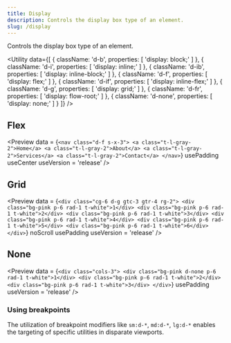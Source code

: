 ```yaml
---
title: Display
description: Controls the display box type of an element.
slug: /display
---
```



Controls the display box type of an element.

<Utility
  data={[
    {
      className: 'd-b',
      properties: [
        'display: block;'
      ]
    },
    {
      className: 'd-i',
      properties: [
        'display: inline;'
      ]
    },
    {
      className: 'd-ib',
      properties: [
        'display: inline-block;'
      ]
    },
    {
      className: 'd-f',
      properties: [
        'display: flex;'
      ]
    },
    {
      className: 'd-if',
      properties: [
        'display: inline-flex;'
      ]
    },
    {
      className: 'd-g',
      properties: [
        'display: grid;'
      ]
    },
    {
      className: 'd-fr',
      properties: [
        'display: flow-root;'
      ]
    },
    {
      className: 'd-none',
      properties: [
        'display: none;'
      ]
    }
  ]}
/>

## Flex

<Preview
  data = {`<nav class="d-f s-x-3">
      <a class="t-l-gray-2">Home</a>
      <a class="t-l-gray-2">About</a>
      <a class="t-l-gray-2">Services</a>
      <a class="t-l-gray-2">Contact</a>
    </nav>`}
  usePadding
  useCenter
  useVersion = 'release'
/>

## Grid

<Preview
  data = {`<div class="cg-6 d-g gtc-3 gtr-4 rg-2">
      <div class="bg-pink p-6 rad-1 t-white">1</div>
      <div class="bg-pink p-6 rad-1 t-white">2</div>
      <div class="bg-pink p-6 rad-1 t-white">3</div>
      <div class="bg-pink p-6 rad-1 t-white">4</div>
      <div class="bg-pink p-6 rad-1 t-white">5</div>
      <div class="bg-pink p-6 rad-1 t-white">6</div>
    </div>`}
  noScroll
  usePadding
  useVersion = 'release'
/>

## None

<Preview
  data = {`<div class="cols-3">
      <div class="bg-pink d-none p-6 rad-1 t-white">1</div>
      <div class="bg-pink p-6 rad-1 t-white">2</div>
      <div class="bg-pink p-6 rad-1 t-white">3</div>
    </div>`}
  usePadding
  useVersion = 'release'
/>

### Using breakpoints

The utilization of breakpoint modifiers like `sm:d-*`, `md:d-*`, `lg:d-*` enables the targeting of specific utilities in disparate viewports.